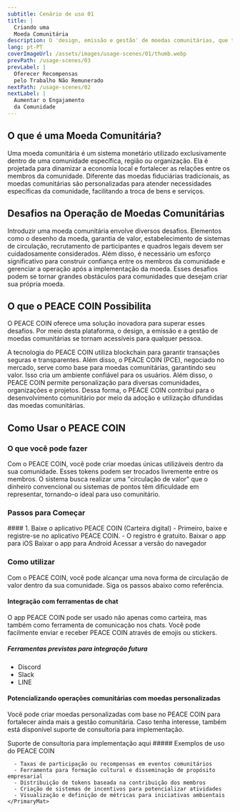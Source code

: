 ```yaml
---
subtitle: Cenário de uso 01
title: |
  Criando uma
  Moeda Comunitária
description: O 'design, emissão e gestão' de moedas comunitárias, que tradicionalmente eram difíceis de criar, agora podem ser facilmente realizados por qualquer pessoa.
lang: pt-PT
coverImageUrl: /assets/images/usage-scenes/01/thumb.webp
prevPath: /usage-scenes/03
prevLabel: |
  Oferecer Recompensas
  pelo Trabalho Não Remunerado
nextPath: /usage-scenes/02
nextLabel: |
  Aumentar o Engajamento
  da Comunidade
---
```


## O que é uma Moeda Comunitária?

Uma moeda comunitária é um sistema monetário utilizado exclusivamente dentro de uma comunidade específica, região ou organização.
Ela é projetada para dinamizar a economia local e fortalecer as relações entre os membros da comunidade.
Diferente das moedas fiduciárias tradicionais, as moedas comunitárias são personalizadas para atender necessidades específicas da comunidade, facilitando a troca de bens e serviços.

## Desafios na Operação de Moedas Comunitárias

Introduzir uma moeda comunitária envolve diversos desafios.
Elementos como o desenho da moeda, garantia de valor, estabelecimento de sistemas de circulação, recrutamento de participantes e quadros legais devem ser cuidadosamente considerados.
Além disso, é necessário um esforço significativo para construir confiança entre os membros da comunidade e gerenciar a operação após a implementação da moeda.
Esses desafios podem se tornar grandes obstáculos para comunidades que desejam criar sua própria moeda.

## O que o PEACE COIN Possibilita

O PEACE COIN oferece uma solução inovadora para superar esses desafios.
Por meio desta plataforma, o design, a emissão e a gestão de moedas comunitárias se tornam acessíveis para qualquer pessoa.

A tecnologia do PEACE COIN utiliza blockchain para garantir transações seguras e transparentes.
Além disso, o PEACE COIN (PCE), negociado no mercado, serve como base para moedas comunitárias, garantindo seu valor.
Isso cria um ambiente confiável para os usuários.
Além disso, o PEACE COIN permite personalização para diversas comunidades, organizações e projetos.
Dessa forma, o PEACE COIN contribui para o desenvolvimento comunitário por meio da adoção e utilização difundidas das moedas comunitárias.

## Como Usar o PEACE COIN

### O que você pode fazer

Com o PEACE COIN, você pode criar moedas únicas utilizáveis dentro da sua comunidade.
Esses tokens podem ser trocados livremente entre os membros.
O sistema busca realizar uma "circulação de valor" que o dinheiro convencional ou sistemas de pontos têm dificuldade em representar, tornando-o ideal para uso comunitário.

### Passos para Começar️

<Col>
<PrimaryMat>
  #### 1. Baixe o aplicativo PEACE COIN (Carteira digital)
  <AppIcon src="/assets/images/usage-scenes/01/app-icon.webp" />
  - Primeiro, baixe e registre-se no aplicativo PEACE COIN.
  - O registro é gratuito.

  <Col className="gap-3">
    <Link to="https://apps.apple.com/jp/app/id1421754194">Baixar o app para iOS</Link>
    <Link to="https://play.google.com/store/apps/details?id=org.PEACE_COIN.Wallet&fbclid=IwAR1oTcD494AKqxK2iZKZutMThpPfnmo674rYPQF8S_8h6hx1fr9irWYfndY">Baixar o app para Android</Link>
    <Link to="https://wallet.peace-coin.com/">Acessar a versão do navegador</Link>
  </Col>
</PrimaryMat>
</Col>

### Como utilizar

Com o PEACE COIN, você pode alcançar uma nova forma de circulação de valor dentro da sua comunidade.
Siga os passos abaixo como referência.

#### Integração com ferramentas de chat

O app PEACE COIN pode ser usado não apenas como carteira, mas também como ferramenta de comunicação nos chats.
Você pode facilmente enviar e receber PEACE COIN através de emojis ou stickers.

##### Ferramentas previstas para integração futura
- Discord
- Slack
- LINE

#### Potencializando operações comunitárias com moedas personalizadas

Você pode criar moedas personalizadas com base no PEACE COIN para fortalecer ainda mais a gestão comunitária.
Caso tenha interesse, também está disponível suporte de consultoria para implementação.

<Link to="https://forms.gle/4Se3DNaBsAyuBtxEA">Suporte de consultoria para implementação aqui</Link>

<Col>
  <Flex>
    <PrimaryMat>
      ##### Exemplos de uso do PEACE COIN

      - Taxas de participação ou recompensas em eventos comunitários
      - Ferramenta para formação cultural e disseminação de propósito empresarial
      - Distribuição de tokens baseada na contribuição dos membros
      - Criação de sistemas de incentivos para potencializar atividades
      - Visualização e definição de métricas para iniciativas ambientais
    </PrimaryMat>

  </Flex>
</Col>
